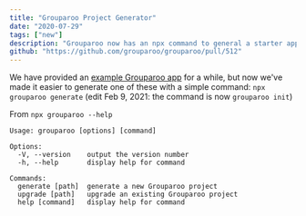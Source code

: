 ```yaml
---
title: "Grouparoo Project Generator"
date: "2020-07-29"
tags: ["new"]
description: "Grouparoo now has an npx command to general a starter application."
github: "https://github.com/grouparoo/grouparoo/pull/512"
---
```


We have provided an [example Grouparoo app](https://github.com/grouparoo/app-example) for a while, but now we've made it easier to generate one of these with a simple command: `npx grouparoo generate` (edit Feb 9, 2021: the command is now `grouparoo init`)

From `npx grouparoo --help`

```
Usage: grouparoo [options] [command]

Options:
  -V, --version    output the version number
  -h, --help       display help for command

Commands:
  generate [path]  generate a new Grouparoo project
  upgrade [path]   upgrade an existing Grouparoo project
  help [command]   display help for command
```
